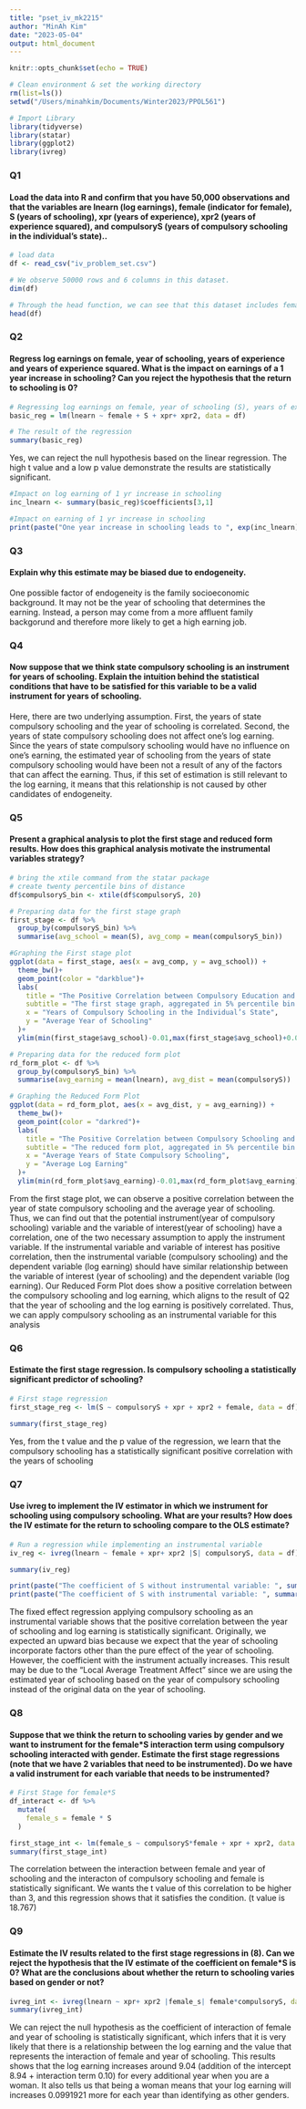```yaml
---
title: "pset_iv_mk2215"
author: "MinAh Kim"
date: "2023-05-04"
output: html_document
---
```


```r
knitr::opts_chunk$set(echo = TRUE)
```

```r
# Clean environment & set the working directory
rm(list=ls())
setwd("/Users/minahkim/Documents/Winter2023/PPOL561")

# Import Library
library(tidyverse)
library(statar)
library(ggplot2)
library(ivreg)

```
### Q1
#### Load the data into R and confirm that you have 50,000 observations and that the variables are lnearn (log earnings), female (indicator for female), S (years of schooling), xpr (years of experience), xpr2 (years of experience squared), and compulsoryS (years of compulsory schooling in the individual’s state)..

```r
# load data
df <- read_csv("iv_problem_set.csv")

# We observe 50000 rows and 6 columns in this dataset.
dim(df)

# Through the head function, we can see that this dataset includes female, S, compulsoryS, xpr, xpr2 and lnearn
head(df)
```

### Q2
#### Regress log earnings on female, year of schooling, years of experience and years of experience squared. What is the impact on earnings of a 1 year increase in schooling? Can you reject the hypothesis that the return to schooling is 0?

```r
# Regressing log earnings on female, year of schooling (S), years of experience (xpr), and the squared years of experience(xpr2)
basic_reg = lm(lnearn ~ female + S + xpr+ xpr2, data = df)

# The result of the regression
summary(basic_reg)
```

Yes, we can reject the null hypothesis based on the linear regression. The high t value and a low p value demonstrate the results are statistically significant.
 
```r
#Impact on log earning of 1 yr increase in schooling
inc_lnearn <- summary(basic_reg)$coefficients[3,1]

#Impact on earning of 1 yr increase in schooling
print(paste("One year increase in schooling leads to ", exp(inc_lnearn), "increase in earning"))
```


 
### Q3
#### Explain why this estimate may be biased due to endogeneity.

One possible factor of endogeneity is the family socioeconomic background. It may not be the year of schooling that determines the earning. Instead, a person may come from a more affluent family backgorund and therefore more likely to get a high earning job.  

### Q4
#### Now suppose that we think state compulsory schooling is an instrument for years of schooling. Explain the intuition behind the statistical conditions that have to be satisfied for this variable to be a valid instrument for years of schooling.

Here, there are two underlying assumption. First, the years of state compulsory schooling and the year of schooling is correlated. Second, the years of state compulsory schooling does not affect one's log earning. Since the years of state compulsory schooling would have no influence on one's earning, the estimated year of schooling from the years of state compulsory schooling would have been not a result of any of the factors that can affect the earning. Thus, if this set of estimation is still relevant to the log earning, it means that this relationship is not caused by other candidates of endogeneity.



### Q5
#### Present a graphical analysis to plot the first stage and reduced form results. How does this graphical analysis motivate the instrumental variables strategy?

```r
# bring the xtile command from the statar package
# create twenty percentile bins of distance
df$compulsoryS_bin <- xtile(df$compulsoryS, 20)
```

```r
# Preparing data for the first stage graph
first_stage <- df %>%
  group_by(compulsoryS_bin) %>%
  summarise(avg_school = mean(S), avg_comp = mean(compulsoryS_bin))

#Graphing the First stage plot
ggplot(data = first_stage, aes(x = avg_comp, y = avg_school)) +
  theme_bw()+
  geom_point(color = "darkblue")+
  labs(
    title = "The Positive Correlation between Compulsory Education and the Schooling",
    subtitle = "The first stage graph, aggregated in 5% percentile bin level",
    x = "Years of Compulsory Schooling in the Individual’s State",
    y = "Average Year of Schooling"
  )+
  ylim(min(first_stage$avg_school)-0.01,max(first_stage$avg_school)+0.01)
```

```r
# Preparing data for the reduced form plot
rd_form_plot <- df %>%
  group_by(compulsoryS_bin) %>%
  summarise(avg_earning = mean(lnearn), avg_dist = mean(compulsoryS))

# Graphing the Reduced Form Plot
ggplot(data = rd_form_plot, aes(x = avg_dist, y = avg_earning)) +
  theme_bw()+
  geom_point(color = "darkred")+
  labs(
    title = "The Positive Correlation between Compulsory Schooling and the Earning",
    subtitle = "The reduced form plot, aggregated in 5% percentile bin level",
    x = "Average Years of State Compulsory Schooling",
    y = "Average Log Earning"
  )+
  ylim(min(rd_form_plot$avg_earning)-0.01,max(rd_form_plot$avg_earning)+0.01)
```

From the first stage plot, we can observe a positive correlation between the year of state compulsory schooling and the average year of schooling. Thus, we can find out that the potential instrument(year of compulsory schooling) variable and the variable of interest(year of schooling) have a correlation, one of the two necessary assumption to apply the instrument variable. If the instrumental variable and variable of interest has positive correlation, then the instrumental variable (compulsory schooling) and the dependent variable (log earning) should have similar relationship between the variable of interest (year of schooling) and the dependent variable (log earning). Our Reduced Form Plot does show a positive correlation between the compulsory schooling and log earning, which aligns to the result of Q2 that the year of schooling and the log earning is positively correlated. Thus, we can apply compulsory schooling as an instrumental variable for this analysis 

### Q6
#### Estimate the first stage regression. Is compulsory schooling a statistically significant predictor of schooling?
```r
# First stage regression
first_stage_reg <- lm(S ~ compulsoryS + xpr + xpr2 + female, data = df)

summary(first_stage_reg)

```
Yes, from the t value and the p value of the regression, we learn that the compulsory schooling has a statistically significant positive correlation with the years of schooling

### Q7
#### Use ivreg to implement the IV estimator in which we instrument for schooling using compulsory schooling. What are your results? How does the IV estimate for the return to schooling compare to the OLS estimate?

```r
# Run a regression while implementing an instrumental variable 
iv_reg <- ivreg(lnearn ~ female + xpr+ xpr2 |S| compulsoryS, data = df)

summary(iv_reg)
```
```r
print(paste("The coefficient of S without instrumental variable: ", summary(basic_reg)$coefficients[3,1]))
print(paste("The coefficient of S with instrumental variable: ", summary(iv_reg)$coefficients[2,1]))

```

The fixed effect regression applying compulsory schooling as an instrumental variable shows that the positive correlation between the year of schooling and log earning is statistically significant. Originally, we expected an upward bias because we expect that the year of schooling incorporate factors other than the pure effect of the year of schooling. However, the coefficient with the instrument actually increases. This result may be due to the "Local Average Treatment Affect" since we are using the estimated year of schooling based on the year of compulsory schooling instead of the original data on the year of schooling. 

### Q8
#### Suppose that we think the return to schooling varies by gender and we want to instrument for the female*S interaction term using compulsory schooling interacted with gender. Estimate the first stage regressions (note that we have 2 variables that need to be instrumented). Do we have a valid instrument for each variable that needs to be instrumented?

```r
# First Stage for female*S
df_interact <- df %>%
  mutate(
    female_s = female * S
  )

first_stage_int <- lm(female_s ~ compulsoryS*female + xpr + xpr2, data = df_interact)
summary(first_stage_int)

```

The correlation between the interaction between female and year of schooling and the interacton of compulsory schooling and female is statistically significant. We wants the t value of this correlation to be higher than 3, and this regression shows that it satisfies the condition. (t value is 18.767)

### Q9
#### Estimate the IV results related to the first stage regressions in (8). Can we reject the hypothesis that the IV estimate of the coefficient on female*S is 0? What are the conclusions about whether the return to schooling varies based on gender or not?

```r
ivreg_int <- ivreg(lnearn ~ xpr+ xpr2 |female_s| female*compulsoryS, data = df_interact)
summary(ivreg_int)

```

We can reject the null hypothesis as the coefficient of interaction of female and year of schooling is statistically significant, which infers that it is very likely that there is a relationship between the log earning and the value that represents the interaction of female and year of schooling. This results shows that the log earning increases around 9.04 (addition of the intercept 8.94 + interaction term 0.10) for every additional year when you are a woman. It also tells us that being a woman means that your log earning will increases 0.0991921 more for each year than identifying as other genders.


